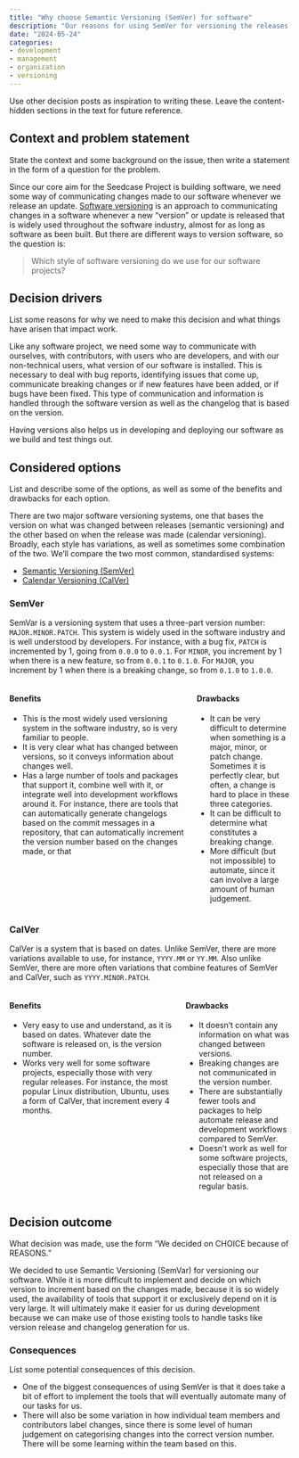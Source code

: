 ```yaml
---
title: "Why choose Semantic Versioning (SemVer) for software"
description: "Our reasons for using SemVer for versioning the releases of our software projects."
date: "2024-05-24"
categories:
- development
- management
- organization
- versioning
---
```


::: content-hidden
Use other decision posts as inspiration to writing these. Leave the
content-hidden sections in the text for future reference.
:::

## Context and problem statement

::: content-hidden
State the context and some background on the issue, then write a
statement in the form of a question for the problem.
:::

Since our core aim for the Seedcase Project is building software, we
need some way of communicating changes made to our software whenever we
release an update. [Software
versioning](https://en.wikipedia.org/wiki/Software_versioning) is an
approach to communicating changes in a software whenever a new "version"
or update is released that is widely used throughout the software
industry, almost for as long as software as been built. But there are
different ways to version software, so the question is:

> Which style of software versioning do we use for our software
> projects?

## Decision drivers

::: content-hidden
List some reasons for why we need to make this decision and what things
have arisen that impact work.
:::

Like any software project, we need some way to communicate with
ourselves, with contributors, with users who are developers, and with
our non-technical users, what version of our software is installed. This
is necessary to deal with bug reports, identifying issues that come up,
communicate breaking changes or if new features have been added, or if
bugs have been fixed. This type of communication and information is
handled through the software version as well as the changelog that is
based on the version.

Having versions also helps us in developing and deploying our software
as we build and test things out.

## Considered options

::: content-hidden
List and describe some of the options, as well as some of the benefits
and drawbacks for each option.
:::

There are two major software versioning systems, one that bases the
version on what was changed between releases (semantic versioning) and
the other based on when the release was made (calendar versioning).
Broadly, each style has variations, as well as sometimes some
combination of the two. We'll compare the two most common, standardised
systems:

-   [Semantic Versioning (SemVer)](https://semver.org/)
-   [Calendar Versioning (CalVer)](https://calver.org/)

### SemVer

SemVar is a versioning system that uses a three-part version number:
`MAJOR.MINOR.PATCH`. This system is widely used in the software industry
and is well understood by developers. For instance, with a bug fix,
`PATCH` is incremented by 1, going from `0.0.0` to `0.0.1`. For `MINOR`,
you increment by 1 when there is a new feature, so from `0.0.1` to
`0.1.0`. For `MAJOR`, you increment by 1 when there is a breaking
change, so from `0.1.0` to `1.0.0`.

::: columns
::: column
#### Benefits

-   This is the most widely used versioning system in the software
    industry, so is very familiar to people.
-   It is very clear what has changed between versions, so it conveys
    information about changes well.
-   Has a large number of tools and packages that support it, combine
    well with it, or integrate well into development workflows around
    it. For instance, there are tools that can automatically generate
    changelogs based on the commit messages in a repository, that can
    automatically increment the version number based on the changes
    made, or that
:::

::: column
#### Drawbacks

-   It can be very difficult to determine when something is a major,
    minor, or patch change. Sometimes it is perfectly clear, but often,
    a change is hard to place in these three categories.
-   It can be difficult to determine what constitutes a breaking change.
-   More difficult (but not impossible) to automate, since it can
    involve a large amount of human judgement.
:::
:::

### CalVer

CalVer is a system that is based on dates. Unlike SemVer, there are more
variations available to use, for instance, `YYYY.MM` or `YY.MM`. Also
unlike SemVer, there are more often variations that combine features of
SemVer and CalVer, such as `YYYY.MINOR.PATCH`.

::: columns
::: column
#### Benefits

-   Very easy to use and understand, as it is based on dates. Whatever
    date the software is released on, is the version number.
-   Works very well for some software projects, especially those with
    very regular releases. For instance, the most popular Linux
    distribution, Ubuntu, uses a form of CalVer, that increment every 4
    months.
:::

::: column
#### Drawbacks

-   It doesn't contain any information on what was changed between
    versions.
-   Breaking changes are not communicated in the version number.
-   There are substantially fewer tools and packages to help automate
    release and development workflows compared to SemVer.
-   Doesn't work as well for some software projects, especially those
    that are not released on a regular basis.
:::
:::

## Decision outcome

::: content-hidden
What decision was made, use the form "We decided on CHOICE because of
REASONS."
:::

We decided to use Semantic Versioning (SemVar) for versioning our
software. While it is more difficult to implement and decide on which
version to increment based on the changes made, because it is so widely
used, the availability of tools that support it or exclusively depend on
it is very large. It will ultimately make it easier for us during
development because we can make use of those existing tools to handle
tasks like version release and changelog generation for us.

### Consequences

::: content-hidden
List some potential consequences of this decision.
:::

-   One of the biggest consequences of using SemVer is that it does take
    a bit of effort to implement the tools that will eventually automate
    many of our tasks for us.
-   There will also be some variation in how individual team members and
    contributors label changes, since there is some level of human
    judgement on categorising changes into the correct version number.
    There will be some learning within the team based on this.
